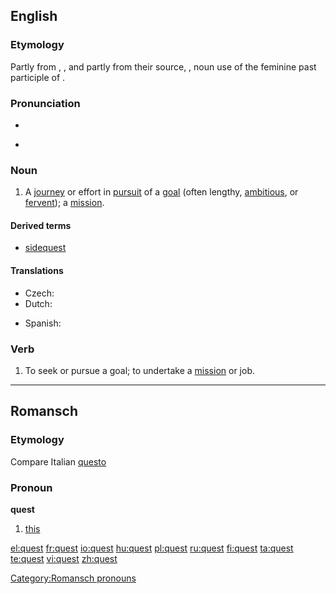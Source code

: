 {{also|QUEST}}
==English==
{{wikipedia}}

===Etymology===
Partly from {{etyl|xno}} {{term|queste|lang=xno}}, {{etyl|fro}} {{term|queste||acquisition, search, hunt|lang=fro}}, and partly from their source, {{etyl|la}} {{term|quaesta||tribute, tax, inquiry, search}}, noun use of the feminine past participle of {{term|quaerere||to ask, seek}}.

===Pronunciation===
* {{IPA|/kwɛst/}}
* {{audio|en-us-quest.ogg|Audio (US)}}
*: {{rhymes|ɛst}}

===Noun===
{{en-noun}}

# A [[journey]] or effort in [[pursuit]] of a [[goal]] (often lengthy, [[ambitious]], or [[fervent]]); a [[mission]].

====Derived terms====
* [[sidequest]]

====Translations====
{{trans-top|journey or effort in pursuit of a goal}}
* Czech: {{t-|cs|výprava|f}}
* Dutch: {{t+|nl|zoektocht|m}}
{{trans-mid}}
* Spanish: {{t-|es|búsqueda|f}}
{{trans-bottom}}

===Verb===
{{en-verb}}

# To seek or pursue a goal; to undertake a [[mission]] or job.

----

==Romansch==

===Etymology===
Compare Italian [[questo]]

===Pronoun===
'''quest'''

# [[this]]

[[Category:Romansch pronouns]]

[[el:quest]]
[[fr:quest]]
[[io:quest]]
[[hu:quest]]
[[pl:quest]]
[[ru:quest]]
[[fi:quest]]
[[ta:quest]]
[[te:quest]]
[[vi:quest]]
[[zh:quest]]